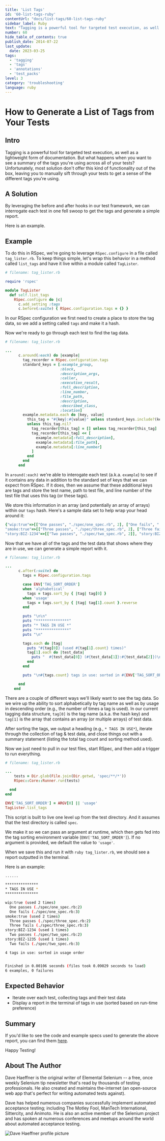 ```yaml
---
title: 'List Tags'
id: '60-list-tags-ruby'
contentUrl: "docs/list-tags/60-list-tags-ruby"
sidebar_label: Ruby
text: "Tagging is a powerful tool for targeted test execution, as well as a lightweight form of documentation. But what happens when you want to see a summary of the tags you're using across all of your tests? Unfortunately, most solution don't offer this kind of functionality out of the box, leaving you to manually sift through your tests to get a sense of the different tags you're using."
number: 60
hide_table_of_contents: true
publish_date: 2014-07-22
last_update:
  date: 2023-03-25
tags:
  - 'tagging'
  - 'tags'
  - 'annotations'
  - 'test_packs'
level: 3
category: 'troubleshooting'
language: ruby
---
```


# How to Generate a List of Tags from Your Tests

## Intro

Tagging is a powerful tool for targeted test execution, as well as a lightweight form of documentation. But what happens when you want to see a summary of the tags you're using across all of your tests? Unfortunately, most solution don't offer this kind of functionality out of the box, leaving you to manually sift through your tests to get a sense of the different tags you're using.

## A Solution

By leveraging the before and after hooks in our test framework, we can interrogate each test in one fell swoop to get the tags and generate a simple report.

Here is an example.

## Example

To do this in RSpec, we're going to leverage `RSpec.configure` in a file called `tag_lister.rb`. To keep things simple, let's wrap this behavior in a method called `list_tags` and have it live within a module called `TagLister`.

```ruby
# filename: tag_lister.rb

require 'rspec'

module TagLister
  def self.list_tags
    RSpec.configure do |c|
      c.add_setting :tags
      c.before(:suite) { RSpec.configuration.tags = {} }
```

In our RSpec configuration we first need to create a place to store the tag data, so we add a setting called `tags` and make it a hash.

Now we're ready to go through each test to find the tag data.

```ruby
# filename: tag_lister.rb

...
      c.around(:each) do |example|
        tag_recorder = RSpec.configuration.tags
        standard_keys = [:example_group,
                         :block,
                         :description_args,
                         :caller,
                         :execution_result,
                         :full_description,
                         :line_number,
                         :file_path,
                         :description,
                         :described_class,
                         :location]
        example.metadata.each do |key, value|
          this_tag = "#{key}:#{value}" unless standard_keys.include?(key)
          unless this_tag.nil?
            tag_recorder[this_tag] = [] unless tag_recorder[this_tag]
            tag_recorder[this_tag] << [
              example.metadata[:full_description],
              example.metadata[:file_path],
              example.metadata[:line_number]
            ]
          end
        end
      end

```

In `around(:each)` we're able to interogate each test (a.k.a. `example`) to see if it contains any data in addition to the standard set of keys that we can expect from RSpec. If it does, then we assume that these additional keys are tags and store the test name, path to test file, and line number of the test file that uses this tag (or these tags).

We store this information in an array (and potentially an array of arrays) within our `tags` hash. Here's a sample data set to help wrap your head around it:

```ruby
{"wip:true"=>[["One passes", "./spec/one_spec.rb", 2], ["One fails", "./spec/one_spec.rb", 3]],
"smoke:true"=>[["Three passes", "./spec/three_spec.rb", 2], ["Three fails", "./spec/three_spec.rb", 3]],
"story:BIZ-1234"=>[["Two passes", "./spec/two_spec.rb", 2]], "story:BIZ-1235"=>[["Two fails", "./spec/two_spec.rb", 3]]}
```

Now that we have all of the tags and the test data that shows where they are in use, we can generate a simple report with it.

```ruby
# filename: tag_lister.rb

...
      c.after(:suite) do
        tags = RSpec.configuration.tags

        case ENV['TAG_SORT_ORDER']
        when 'alphabetical'
          tags = tags.sort_by { |tag| tag[0] }
        when 'usage'
          tags = tags.sort_by { |tag| tag[1].count }.reverse
        end

        puts "\n\n"
        puts "***************"
        puts "* TAGS IN USE *"
        puts "***************"
        puts "\n"

        tags.each do |tag|
          puts "#{tag[0]} (used #{tag[1].count} times)"
          tag[1].each do |test_data|
            puts "  #{test_data[0]} (#{test_data[1]}:#{test_data[2]})\n"
          end
        end

        puts "\n#{tags.count} tags in use: sorted in #{ENV['TAG_SORT_ORDER']} order"

      end
    end

```

There are a couple of different ways we'll likely want to see the tag data. So we wire up the ability to sort alphabetically by tag name as well as by usage in descending order (e.g., the number of times a tag is used). In our current tagging data structure, `tag[0]` is the tag name (a.k.a. the hash key) and `tag[1]` is the array that contains an array (or multiple arrays) of test data.

After sorting the tags, we output a heading (e.g., `* TAGS IN USE*`), iterate through the collection of tag & test data, and close things out with a summary statement (listing the total tag count and sorting method used).

Now we just need to pull in our test files, start RSpec, and then add a trigger to run everything.

```ruby
# filename: tag_lister.rb

...
    tests = Dir.glob(File.join(Dir.getwd, 'spec/**/*'))
    RSpec::Core::Runner.run(tests)

  end
end

ENV['TAG_SORT_ORDER'] = ARGV[0] || 'usage'
TagLister.list_tags
```

This script is built to live one level up from the test directory. And it assumes that the test directory is called `spec`.

We make it so we can pass an argument at runtime, which then gets fed into the tag sorting environment variable (`ENV['TAG_SORT_ORDER']`). If no argument is provided, we default the value to `'usage'`.

When we save this and run it with `ruby tag_lister.rb`, we should see a report outputted in the terminal.

Here is an example:

```sh
......

***************
* TAGS IN USE *
***************

wip:true (used 2 times)
  One passes (./spec/one_spec.rb:2)
  One fails (./spec/one_spec.rb:3)
smoke:true (used 2 times)
  Three passes (./spec/three_spec.rb:2)
  Three fails (./spec/three_spec.rb:3)
story:BIZ-1234 (used 1 times)
  Two passes (./spec/two_spec.rb:2)
story:BIZ-1235 (used 1 times)
  Two fails (./spec/two_spec.rb:3)

4 tags in use: sorted in usage order


Finished in 0.00106 seconds (files took 0.09029 seconds to load)
6 examples, 0 failures
```

## Expected Behavior

+ Iterate over each test, collecting tags and their test data
+ Display a report in the terminal of tags in use (sorted based on run-time preference)

## Summary

If you'd like to see the code and example specs used to generate the above report, you can find them [here](https://github.com/tourdedave/rspec-list-tags).

Happy Testing!

## About The Author

Dave Haeffner is the original writer of Elemental Selenium -- a free, once weekly Selenium tip newsletter that's read by thousands of testing professionals. He also created and maintains the-internet (an open-source web app that's perfect for writing automated tests against).

Dave has helped numerous companies successfully implement automated acceptance testing; including The Motley Fool, ManTech International, Sittercity, and Animoto. He is also an active member of the Selenium project and has spoken at numerous conferences and meetups around the world about automated acceptance testing.

![Dave Haeffner profile picture](/img/authors/dave-haeffner.jpeg#author-img 'a title')

